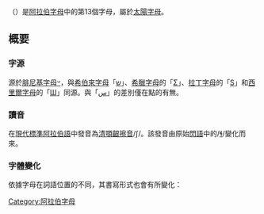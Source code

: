 {{阿拉伯字母}}
{{Arabic-script sidebar|Persian}}
'''{{rtl-lang|ar|ش}}'''（{{lang-ar|شين}}）是[[阿拉伯字母|阿拉伯字母]]中的第13個字母，屬於[[太陽字母|太陽字母]]。

== 概要 ==

=== 字源 ===
源於[[腓尼基字母|腓尼基字母]]𐤔，與[[希伯來字母|希伯來字母]]「[[ש|ש]]」、[[希臘字母|希臘字母]]的「[[Σ|Σ]]」、[[拉丁字母|拉丁字母]]的「[[S|S]]」和[[西里爾字母|西里爾字母]]的「[[Ш|Ш]]」同源。與「[[س|س]]」的差別僅在點的有無。

=== 讀音 ===
在[[現代標準阿拉伯語|現代標準阿拉伯語]]中發音為[[清顎齦擦音|清顎齦擦音]]/ʃ/。該發音由原始[[閃語|閃語]]中的/[[ɬ|ɬ]]/變化而來。

=== 字體變化 ===
依據字母在詞語位置的不同，其書寫形式也會有所變化：
{{Arabic alphabet shapes|ش}}
[[Category:阿拉伯字母|Category:阿拉伯字母]]